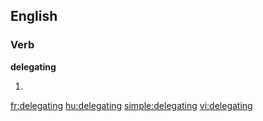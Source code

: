 
==English==

===Verb===
'''delegating'''

# {{present participle of|delegate}}

[[fr:delegating]]
[[hu:delegating]]
[[simple:delegating]]
[[vi:delegating]]